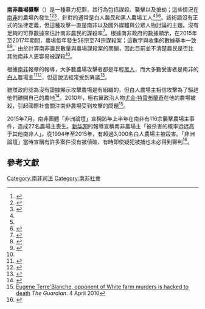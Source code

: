 '''南非農場襲擊'''（{{lang-af|Plaasaanvalle}}）是一種暴力犯罪，其行為包括謀殺、襲擊以及搶劫；這些情況在[[南非|南非]]的農場內發生<ref name="theSouthAfrican25Apr19">{{cite web|url=https://www.thesouthafrican.com/south-africa-farm-attacks-not-racially-motivated/|title=Recent spate of farm attacks dispels ‘racially motivated’ rhetoric|date=25 April 2019|website=The South African|accessdate=27 April 2019|archive-date=2019-04-26|archive-url=https://web.archive.org/web/20190426142539/https://www.thesouthafrican.com/south-africa-farm-attacks-not-racially-motivated/|dead-url=no}}</ref><ref name="702burgerafriforumworkers">{{cite web |url=http://www.702.co.za/articles/278024/more-black-farm-workers-are-killed-than-white-farm-workers |title=More black farm workers are killed than white farm workers |first=Johan |last=Burger |date=26 October 2017 |website=[[Radio_702|Radio 702]] |accessdate=20 August 2018 |archive-date=2018-01-29 |archive-url=https://web.archive.org/web/20180129033752/http://702.co.za/articles/278024/more-black-farm-workers-are-killed-than-white-farm-workers |dead-url=no }}</ref><ref name="farFromBlackWhiteSmh">{{cite news |url=https://www.smh.com.au/politics/federal/blood-in-the-dust-the-plight-of-south-african-farmers-is-far-from-black-or-white-20180622-p4zn6u.html |title=Blood in the dust: The plight of South African farmers is far from black or white |first=Jewel |last=Topsfield |date=23 June 2018 |newspaper=[[The_Sydney_Morning_Herald|The Sydney Morning Herald]] |accessdate=20 August 2018 |archive-date=2019-04-06 |archive-url=https://web.archive.org/web/20190406204039/https://www.smh.com.au/politics/federal/blood-in-the-dust-the-plight-of-south-african-farmers-is-far-from-black-or-white-20180622-p4zn6u.html |dead-url=no }}</ref>，針對的通常是白人農民和黑人農場工人<ref name="702burgerafriforumworkers"/><ref name="farFromBlackWhiteSmh"/><ref name="Committee">{{cite web|title=Report of the Committee of Inquiry into Farm Attacks – 31 July 2003|url=http://www.saps.gov.za/statistics/reports/farmattacks/farmattacks_2003.htm|accessdate=7 December 2013|archive-date=2009-03-19|archive-url=https://web.archive.org/web/20090319232709/http://www.saps.gov.za/statistics/reports/farmattacks/farmattacks_2003.htm|dead-url=no}}</ref>。該術語沒有正式的法律定義，但這種攻擊一直是南非以及國外媒體與公眾人物討論的主題。沒有足夠的可靠數據來估計南非農民的謀殺率<ref name="bbc2017">{{cite web|url=https://www.bbc.com/news/world-africa-41807642|title=Are protesters right on South Africa farm murders?|date=3 November 2017|website=BBC News|accessdate=11 November 2017|archive-date=2019-06-01|archive-url=https://web.archive.org/web/20190601150743/https://www.bbc.com/news/world-africa-41807642|dead-url=no}}</ref>。根據南非政府的數據顯示，在2015年至2017年期間，農場每年發生58宗至74宗謀殺案；這數字與{{le|德蘭士瓦農業聯盟|Transvaal Agricultural Union}}收集的數據基本一致<ref>{{Cite news|url=https://africacheck.org/factsheets/factsheet-statistics-farm-attacks-murders-sa/|title=FACTSHEET: Statistics on farm attacks and murders in South Africa|work=Africa Check|access-date=15 September 2018|language=en-GB|archive-date=2019-06-17|archive-url=https://web.archive.org/web/20190617212134/https://africacheck.org/factsheets/factsheet-statistics-farm-attacks-murders-sa/|dead-url=yes}}</ref><ref name="news24DeadlyProvince">{{cite web|url=https://www.news24.com/SouthAfrica/News/farm-attacks-and-murders-this-is-sas-most-deadly-province-for-farmers-20180505|title=Farm attacks and murders: This is SA's most deadly province for farmers|last=Spies|first=Derrick|date=5 May 2018|website=[[News24|News24]]|accessdate=20 August 2018|archive-date=2019-06-16|archive-url=https://web.archive.org/web/20190616061852/https://www.news24.com/SouthAfrica/News/farm-attacks-and-murders-this-is-sas-most-deadly-province-for-farmers-20180505|dead-url=yes}}</ref>。由於計算南非農民數量與農場謀殺案的問題，因此目前並不清楚農民是否比其他南非人更容易被謀殺<ref name="bbc2017" />。

根據[[南非|南非]]報章的報導，大多數農場攻擊者都是年輕[[黑人|黑人]]，而大多數受害者是南非的[[白人|白人]]農場主<ref>{{cite news|url=http://www.timesonline.co.uk/tol/news/world/africa/article7078730.ece|title=White farmers 'being wiped out'|work=Sunday Times|date=28 March 2010|author=Dan McDougall|accessdate=24 May 2011|archive-date=2010-06-03|archive-url=https://web.archive.org/web/20100603141223/http://www.timesonline.co.uk/tol/news/world/africa/article7078730.ece|dead-url=no}}</ref><ref>{{cite news | author=Adriana Stuijt | url=http://www.digitaljournal.com/article/267463 | title=Two more S.African farmers killed: death toll now at 3,037 | publisher=Digital Journal | date=17 February 2009 | accessdate=24 May 2011 | archive-date=2011-05-20 | archive-url=https://web.archive.org/web/20110520125757/http://www.digitaljournal.com/article/267463/ | dead-url=no }}</ref>，但這說法經常受到異議<ref>{{cite web|last=Nechama|first=Brodie|title=Are SA whites really being killed "like flies"?|url=http://www.africacheck.org/reports/are-white-afrikaners-really-being-killed-like-flies/|publisher=Africa Check|accessdate=7 December 2013|archive-date=2014-07-01|archive-url=https://web.archive.org/web/20140701123659/http://africacheck.org/reports/are-white-afrikaners-really-being-killed-like-flies/|dead-url=no}}</ref>。

雖然政府認為沒有證據顯示攻擊農場是有組織的，但白人農場主相信攻擊為了驅趕他們離開自己的農地<ref name="nyet">{{cite news|url=http://www.nytimes.com/1998/07/16/world/rural-white-south-africa-afraid-and-armed.html|title=Rural White South Africa: Afraid, and Armed|author=Suzanne Daley|work=New York Times|date=16 July 1998|accessdate=24 May 2011|archive-date=2014-07-29|archive-url=https://web.archive.org/web/20140729115548/http://www.nytimes.com/1998/07/16/world/rural-white-south-africa-afraid-and-armed.html|dead-url=no}}</ref>。2010年，極右翼政治人物[[尤金·特雷布蘭奇|尤金·特雷布蘭奇]]在他的農場被殺，引起國際社會關注南非農場受到攻擊的問題<ref>[http://www.guardian.co.uk/world/2010/apr/04/eugene-terreblanche-south-african-white-supremacist Eugene Terre'Blanche, opponent of White farm murders is hacked to death] {{Wayback|url=http://www.guardian.co.uk/world/2010/apr/04/eugene-terreblanche-south-african-white-supremacist |date=20130130101219 }} ''The Guardian''. 4 April 2010</ref>。

2015年7月，南非團體「非洲論壇」宣稱該年上半年在南非有116宗襲擊農場主事件，造成27名農場主喪生。[[新华网|新华网]]的報導宣稱南非農場主「被杀害的概率远远高于其他南非人」。從1994年至2015年，有超過3,000名白人農場主被殺害。「非洲論壇」當時宣稱有許多案件沒有被偵破，有時即使疑犯被捕也未必得到審判<ref>{{Cite news |url=http://www.xinhuanet.com/world/2015-07/06/c_1115826796.htm |title=记者手记：在刀尖上舔血——南非农场主安全状况堪忧 |publisher=新華網 |date=2015-07-06 |accessdate=2018-08-24 |archive-date=2018-08-24 |archive-url=https://web.archive.org/web/20180824183214/http://www.xinhuanet.com/world/2015-07/06/c_1115826796.htm |dead-url=no }}</ref>。

== 參考文獻 ==
{{Reflist|2}}

[[Category:南非司法|Category:南非司法]]
[[Category:南非社會|Category:南非社會]]